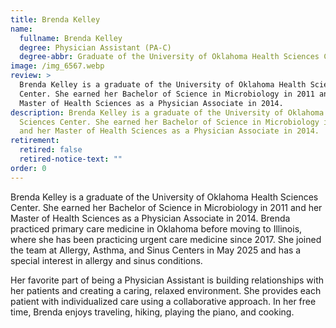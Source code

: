 ```yaml
---
title: Brenda Kelley
name:
  fullname: Brenda Kelley
  degree: Physician Assistant (PA-C)
  degree-abbr: Graduate of the University of Oklahoma Health Sciences Center
image: /img_6567.webp
review: >
  Brenda Kelley is a graduate of the University of Oklahoma Health Sciences
  Center. She earned her Bachelor of Science in Microbiology in 2011 and her
  Master of Health Sciences as a Physician Associate in 2014.
description: Brenda Kelley is a graduate of the University of Oklahoma Health
  Sciences Center. She earned her Bachelor of Science in Microbiology in 2011
  and her Master of Health Sciences as a Physician Associate in 2014.
retirement:
  retired: false
  retired-notice-text: ""
order: 0
---
```

Brenda Kelley is a graduate of the University of Oklahoma Health Sciences Center. She earned her Bachelor of Science in Microbiology in 2011 and her Master of Health Sciences as a Physician Associate in 2014. Brenda practiced primary care medicine in Oklahoma before moving to Illinois, where she has been practicing urgent care medicine since 2017. She joined the team at Allergy, Asthma, and Sinus Centers in May 2025 and has a special interest in allergy and sinus conditions.

Her favorite part of being a Physician Assistant is building relationships with her patients and creating a caring, relaxed environment. She provides each patient with individualized care using a collaborative approach. In her free time, Brenda enjoys traveling, hiking, playing the piano, and cooking.
